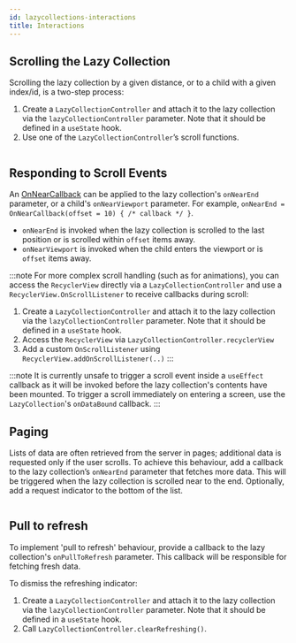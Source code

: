 ```yaml
---
id: lazycollections-interactions
title: Interactions
---
```


## Scrolling the Lazy Collection

Scrolling the lazy collection by a given distance, or to a child with a given index/id, is a two-step process:

1. Create a `LazyCollectionController` and attach it to the lazy collection via the `lazyCollectionController` parameter. Note that it should be defined in a `useState` hook.
2. Use one of the `LazyCollectionController`’s scroll functions.

```kotlin file=sample/src/main/java/com/facebook/samples/litho/kotlin/collection/Interactions.kt start=start_scrolling_example end=end_scrolling_example
```

## Responding to Scroll Events

An [OnNearCallback](https://github.com/facebook/litho/blob/master/litho-widget-kotlin/src/main/kotlin/com/facebook/litho/widget/collection/OnNearCallback.kt) can be applied to the lazy collection's `onNearEnd` parameter, or a child's `onNearViewport` parameter. For example, `onNearEnd = OnNearCallback(offset = 10) { /* callback */ }`.

* `onNearEnd` is invoked when the lazy collection is scrolled to the last position or is scrolled within `offset` items away.
* `onNearViewport` is invoked when the child enters the viewport or is `offset` items away.

:::note
For more complex scroll handling (such as for animations), you can access the `RecyclerView` directly via a `LazyCollectionController` and use a `RecyclerView.OnScrollListener` to receive callbacks during scroll:

1. Create a `LazyCollectionController` and attach it to the lazy collection via the `lazyCollectionController` parameter. Note that it should be defined in a `useState` hook.
2. Access the `RecyclerView` via `LazyCollectionController.recyclerView`
3. Add a custom `OnScrollListener` using `RecyclerView.addOnScrollListener(..)`
:::

:::note
It is currently unsafe to trigger a scroll event inside a `useEffect` callback as it will be invoked before the lazy collection's contents have been mounted.
To trigger a scroll immediately on entering a screen, use the `LazyCollection`'s `onDataBound` callback.
:::

## Paging

Lists of data are often retrieved from the server in pages; additional data is requested only if the user scrolls. To achieve this behaviour, add a callback to the lazy collection’s `onNearEnd` parameter that fetches more data. This will be triggered when the lazy collection is scrolled near to the end. Optionally, add a request indicator to the bottom of the list.

```kotlin file=sample/src/main/java/com/facebook/samples/litho/kotlin/collection/PaginationCollectionKComponent.kt start=start_example end=end_example
```

## Pull to refresh

To implement 'pull to refresh' behaviour, provide a callback to the lazy collection's `onPullToRefresh` parameter. This callback will be responsible for fetching fresh data.

To dismiss the refreshing indicator:

1. Create a `LazyCollectionController` and attach it to the lazy collection via the `lazyCollectionController` parameter. Note that it should be defined in a `useState` hook.
2. Call `LazyCollectionController.clearRefreshing()`.

```kotlin file=sample/src/main/java/com/facebook/samples/litho/kotlin/collection/Interactions.kt start=start_pull_to_refresh_example end=end_pull_to_refresh_example
```
